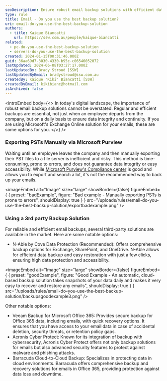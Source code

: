```yaml
---
seoDescription: Ensure robust email backup solutions with efficient data integrity and continuity using Microsoft Exchange Online or reliable third-party options.
type: rule
title: Email - Do you use the best backup solution?
uri: email-do-you-use-the-best-backup-solution
authors:
  - title: Kaique Biancatti
    url: https://ssw.com.au/people/kaique-biancatti
related:
  - pc-do-you-use-the-best-backup-solution
  - servers-do-you-use-the-best-backup-solution
created: 2024-01-15T00:31:46.000Z
guid: 36aa69d7-3030-4330-b95c-c06546052072
lastUpdated: 2024-06-08T03:27:17.000Z
lastUpdatedBy: Brady Stroud [SSW]
lastUpdatedByEmail: bradystroud@ssw.com.au
createdBy: Kaique "Kiki" Biancatti [SSW]
createdByEmail: kikibianc@hotmail.com
isArchived: false
---
```


<introEmbed
  body={<>
In today's digital landscape, the importance of robust email backup solutions cannot be overstated. Regular and efficient backups are essential, not just when an employee departs from the company, but on a daily basis to ensure data integrity and continuity. If you are using Microsoft's Exchange Online solution for your emails, these are some options for you.
  </>}
/>
### Exporting PSTs Manually via Microsoft Purview

Waiting until an employee leaves the company and then manually exporting their PST files to a file server is inefficient and risky. This method is time-consuming, prone to errors, and does not guarantee data integrity or easy accessibility.
While [Microsoft Purview's Compliance center](https://compliance.microsoft.com/contentsearchv2) is good and allows you to export and search a lot, it's not the recommended way to back up your emails.

<imageEmbed
  alt="Image"
  size="large"
  showBorder={false}
  figureEmbed={ {
    preset: "badExample",
    figure: "Bad example - Manually exporting PSTs is prone to errors",
    shouldDisplay: true
  } }
  src="/uploads/rules/email-do-you-use-the-best-backup-solution/exportbadexample.png"
/>


### Using a 3rd party Backup Solution

For reliable and efficient email backups, several third-party solutions are available in the market. Here are some notable options:

- N-Able by Cove Data Protection (Recommended): Offers comprehensive backup options for Exchange, SharePoint, and OneDrive. N-Able allows for efficient data backup and easy restoration with just a few clicks, ensuring high data protection and accessibility.

<imageEmbed
  alt="Image"
  size="large"
  showBorder={false}
  figureEmbed={ {
    preset: "goodExample",
    figure: "Good Example - An automatic, cloud-based backup solution takes snapshots of your data daily and makes it very easy to recover and restore any emails",
    shouldDisplay: true
  } }
  src="/uploads/rules/email-do-you-use-the-best-backup-solution/backupsgoodexample3.png"
/>


Other notable options:

- Veeam Backup for Microsoft Office 365: Provides secure backup for Office 365 data, including emails, with quick recovery options. It ensures that you have access to your email data in case of accidental deletion, security threats, or retention policy gaps.
- Acronis Cyber Protect: Known for its integration of backup with cybersecurity, Acronis Cyber Protect offers not only backup solutions for emails but also advanced security features to protect against malware and phishing attacks.
- Barracuda Cloud-to-Cloud Backup: Specializes in protecting data in cloud environments. Barracuda offers comprehensive backup and recovery solutions for emails in Office 365, providing protection against data loss and downtime.
